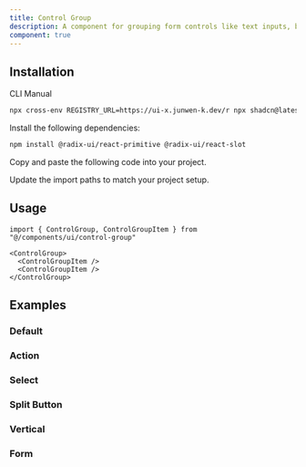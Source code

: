 ```yaml
---
title: Control Group
description: A component for grouping form controls like text inputs, buttons, selects and other elements into a single cohesive unit.
component: true
---
```


<ComponentPreview name="control-group-demo" />

## Installation

<Tabs defaultValue="cli">

<TabsList>
  <TabsTrigger value="cli">CLI</TabsTrigger>
  <TabsTrigger value="manual">Manual</TabsTrigger>
</TabsList>

<TabsContent value="cli">

```bash
npx cross-env REGISTRY_URL=https://ui-x.junwen-k.dev/r npx shadcn@latest add control-group
```

</TabsContent>

<TabsContent value="manual">

<Steps>

<Step>Install the following dependencies:</Step>

```bash
npm install @radix-ui/react-primitive @radix-ui/react-slot
```

<Step>Copy and paste the following code into your project.</Step>

<ComponentSource name="control-group" />

<Step>Update the import paths to match your project setup.</Step>

</Steps>

</TabsContent>

</Tabs>

## Usage

```tsx
import { ControlGroup, ControlGroupItem } from "@/components/ui/control-group"
```

```tsx
<ControlGroup>
  <ControlGroupItem />
  <ControlGroupItem />
</ControlGroup>
```

## Examples

### Default

<ComponentPreview name="control-group-demo" />

### Action

<ComponentPreview name="control-group-action" />

### Select

<ComponentPreview name="control-group-select" />

### Split Button

<ComponentPreview name="control-group-split-button" />

### Vertical

<ComponentPreview name="control-group-vertical" />

### Form

<ComponentPreview name="control-group-form" />
